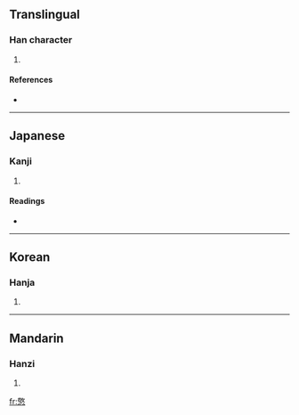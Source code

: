 ==Translingual==

===Han character===
{{Han char|rn=61|rad=心|as=13|sn=17|four=4833<sub>4</sub>|canj=廿大心 (TKP)}}

# {{defn|Han|sort=心13}}

====References====
* {{Han ref|kx=0404.460|dkj=11308|dj=0745.110|hdz=42349.110|uh=61BC|ud=25020|bh=ECE1|bd=60641}}

----

==Japanese==

===Kanji===
{{ja-kanji|grade=|rs=心13}}

# {{defn|Japanese}}

====Readings====
* {{ja-readings|on=[[けい]] (kei), [[きょう]] (kyō), [[こう]] (kō)|kun=[[つつしむ]] (tsutsushimu)}}

----

==Korean==

===Hanja===
{{ko-hanja|hangeul=[[경]]|eumhun=|rv=gyeong|mr=kyŏng|y=kyeng}}

# {{defn|Korean}}

----

==Mandarin==

===Hanzi===
{{cmn-hanzi|pin=[[jǐng]] ([[jing3]])|wg=ching<sup>3</sup>}}

# {{defn|Mandarin}}

[[fr:憼]]